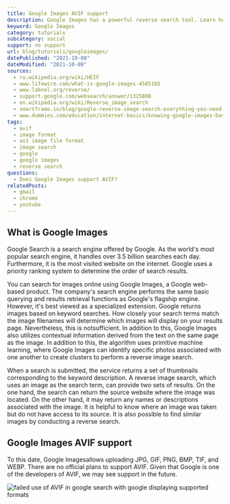 ```yaml
---
title: Google Images AVIF support
description: Google Images has a powerful reverse search tool. Learn how to use AVIF images within Google Images.
keyword: Google Images
category: tutorials
subcategory: social
support: no support
url: blog/tutorials/googleimages/
datePublished: "2021-10-08"
dateModified: "2021-10-08"
sources:
  - ru.wikipedia.org/wiki/HEIF
  - www.lifewire.com/what-is-google-images-4585165
  - www.labnol.org/reverse/
  - support.google.com/websearch/answer/1325808
  - en.wikipedia.org/wiki/Reverse_image_search
  - smartframe.io/blog/google-reverse-image-search-everything-you-need-to-know/
  - www.dummies.com/education/internet-basics/knowing-google-images-basics/
tags:
  - avif
  - image format
  - av1 image file format
  - image search
  - google
  - google images
  - reverse search
questions:
  - Does Google Images support AVIF?
relatedPosts:
  - gmail
  - chrome
  - youtube
---
```


## What is Google Images

Google Search is a search engine offered by Google. As the world's most popular search engine, it handles over 3.5 billion searches each day. Furthermore, it is the most visited website on the internet. Google uses a priority ranking system to determine the order of search results.

You can search for images online using Google Images, a Google web-based product. The company's search engine performs the same basic querying and results retrieval functions as Google's flagship engine. However, it's best viewed as a specialized extension. Google returns images based on keyword searches. How closely your search terms match the image filenames will determine which images will display on your results page. Nevertheless, this is notsufficient. In addition to this, Google Images also utilizes contextual information derived from the text on the same page as the image. In addition to this, the algorithm uses primitive machine learning, where Google Images can identify specific photos associated with one another to create clusters to perform a reverse image search.

When a search is submitted, the service returns a set of thumbnails corresponding to the keyword description. A reverse image search, which uses an image as the search term, can provide two sets of results. On the one hand, the search can return the source website where the image was located. On the other hand, it may return any names or descriptions associated with the image. It is helpful to know where an image was taken but do not have access to its source. It is also possible to find similar images by conducting a reverse search.

## Google Images AVIF support

To this date, Google Imagesallows uploading JPG, GIF, PNG, BMP, TIF, and WEBP. There are no official plans to support AVIF. Given that Google is one of the developers of AVIF, we may see support in the future.

<Image
  src="googlesearch"
  alt="failed use of AVIF in google search with google displaying supported formats"
/>

